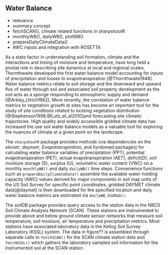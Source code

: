 
## Water Balance

  * relevance
  * summary concept
  * fetchSCAN(), climate related functions in sharpshootR
  * monthlyWB(), dailyWB(), plotWB()
  * prepareDailyClimateData()
  * AWC inputs and integration with ROSETTA
  
As a state factor in understanding soil formation, climate and the interactions and timing of moisture and temperature, have long held a pivotal role in describing site dynamics at local and regional scales. Thornthwaite developed the first water balance model accounting for inputs of precipitation and losses to evapotranspiration [@Thornthwaite1948]. Water balance metrics relate to soil storage and the downward and upward flux of water through soil and associated soil property development as the soil acts as a sponge responding to atmospheric supply and demand [@Arkley_Ulrich1962].  More recently, the correlation of water balance metrics to vegetation growth at sites has become an important tool for the study of site conditions related to existing vegetation distribution [@Stephenson1998;@Lutz_et_al2010]and forecasting site climatic trajectories.  High quality and widely accessible gridded climate data has increased the use soil water balance models as a valuable tool for exploring the nuances of climate at a given point on the landscape.   

The `sharpshootR` package provides methods (via dependencies on the *elevatr*, *daymetr*, *Evapotranspiration*, and *hyrdomad* packages) for calculating water balance variables of precipitation (PPT), potential evapotranspiration (PET), actual evapotranspiration (AET), deficit(D), soil moisture storage (S), surplus (U), volumetric water content (VWC) on a monthly `monthlyWB()` and daily `dailyWB()` time steps.  Convenience functions such as `prepareDailyClimateData()` assemble the available water-holding capacity (AWC) values derived for major components in soil map units of the US Soil Survey for specific point coordinates, gridded DAYMET climate data[@daymet] is then downloaded for the specified location and daily water balance metrics are estimated via `dailyWB_SSURGO()`.  

The *soilDB* package provides query access to the station data in the NRCS Soil Climate Analysis Network (SCAN).  These stations are instrumented to provide above and below ground climate sensor networks that measure soil temperature, soil moisture, air temperature and precipitation metrics.  Most stations have associated laboratory data in the Kellog Soil Survey Laboratory (KSSL) system.  The data in figure?? is assembled through separate calls to `fetchSCAN()` for the SCAN climate station data and `fetchKSSL()` which gathers the laboratory sampled soil information for the instrumented soil at the SCAN station. 

<!--```{r water-balance-figure, fig.cap="Annual water balance for 2018........"}
knitr::include_graphics('figures/water-balance.svg')
```-->
